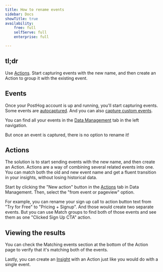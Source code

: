 ```yaml
---
title: How to rename events
sidebar: Docs
showTitle: true
availability:
    free: full
    selfServe: full
    enterprise: full

---
```


## tl;dr

Use [Actions](/docs/data/actions). Start capturing events with the new name, and then create an Action to group it with the existing event.

## Events

Once your PostHog account is up and running, you'll start capturing events. Some events are [autocaptured](/docs/product-analytics/autocapture). And you can also [capture custom events](/docs/product-analytics/capture-events).

You can find all your events in the [Data Management](/data-management/actions) tab in the left navigation.

But once an event is captured, there is no option to rename it!

## Actions

The solution is to start sending events with the new name, and then create an Action. Actions are a way of combining several related events into one. You can match both the old and new event name and get a fluent transition in your insights, without losing historical data.

Start by clicking the "New action" button in the [Actions](/data-management/actions) tab in Data Management. Then, select the "from event or pageview" option.

<ProductScreenshot
    imageLight="create-first-action-light.png"
    imageDark="create-first-action-dark.png"
    alt="Create first action"
    classes="rounded"
/>

For example, you can rename your sign up call to action button text from "Try for Free" to "Pricing + Signup". And those would create two separate events. But you can use Match groups to find both of those events and see them as one "Clicked Sign Up CTA" action.

<ProductScreenshot
    imageLight="create-action-light"
    imageDark="create-action-dark"
    alt="Create action page with match groups"
    classes="rounded"
/>

## Viewing the results

You can check the Matching events section at the bottom of the Action page to verify that it's matching both of the events.

<ProductScreenshot
    imageLight="matching-events-light"
    imageDark="matching-events-dark"
    alt="View matching events"
    classes="rounded"
/>

Lastly, you can create an [Insight](/docs/product-analytics/insights) with an Action just like you would do with a single event.

<ProductScreenshot
    imageLight="action-insight-light"
    imageDark="action-insight-dark"
    alt="Create an Insight with an Action"
    classes="rounded"
/>
